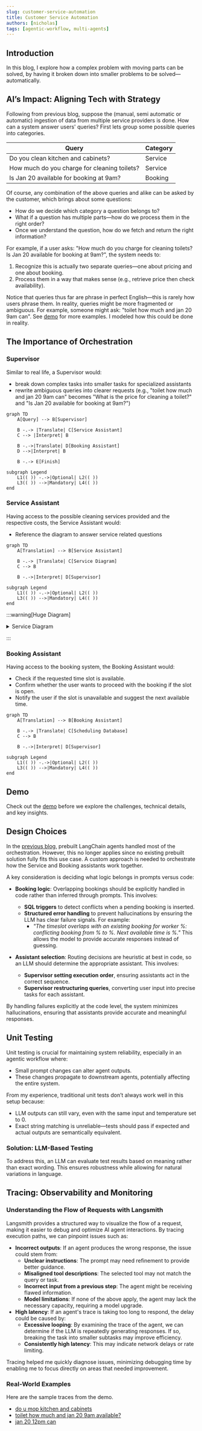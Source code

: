 ```yaml
---
slug: customer-service-automation
title: Customer Service Automation
authors: [nicholas]
tags: [agentic-workflow, multi-agents]
---
```



## Introduction

In this blog, I explore how a complex problem with moving parts can be solved, by having it broken down into smaller problems to be solved—automatically.

## AI’s Impact: Aligning Tech with Strategy

Following from previous blog, suppose the (manual, semi automatic or automatic) ingestion of data from multiple service providers is done. How can a system answer users' queries? First lets group some possible queries into categories.

| Query | Category |
|-------------------------------|------------------|
| Do you clean kitchen and cabinets? | Service |
| How much do you charge for cleaning toilets? | Service |
| Is Jan 20 available for booking at 9am? | Booking |

Of course, any combination of the above queries and alike can be asked by the customer, which brings about some questions:

- How do we decide which category a question belongs to?
- What if a question has multiple parts—how do we process them in the right order?
- Once we understand the question, how do we fetch and return the right information?

For example, if a user asks: "How much do you charge for cleaning toilets? Is Jan 20 available for booking at 9am?", the system needs to:
1. Recognize this is actually two separate queries—one about pricing and one about booking.
2. Process them in a way that makes sense (e.g., retrieve price then check availability).

Notice that queries thus far are phrase in perfect English—this is rarely how users phrase them. In reality, queries might be more fragmented or ambiguous. For example, someone might ask: "toilet how much and jan 20 9am can". See [demo](#demo) for more examples. I modeled how this could be done in reality.

## The Importance of Orchestration

### Supervisor

Similar to real life, a Supervisor would:

- break down complex tasks into smaller tasks for specialized assistants
- rewrite ambiguous queries into clearer requests (e.g., "toilet how much and jan 20 9am can" becomes "What is the price for cleaning a toilet?" and "Is Jan 20 available for booking at 9am?")

```mermaid
graph TD
    A[Query] --> B[Supervisor]

    B -.-> |Translate| C[Service Assistant]
    C --> |Interpret| B

    B -.->|Translate| D[Booking Assistant]
    D -->|Interpret| B

    B -.-> E[Finish]

subgraph Legend
    L1(( )) -.->|Optional| L2(( ))
    L3(( )) -->|Mandatory| L4(( ))
end
```

### Service Assistant

Having access to the possible cleaning services provided and the respective costs, the Service Assistant would:

- Reference the diagram to answer service related questions

```mermaid
graph TD
    A[Translation] --> B[Service Assistant]

    B -.-> |Translate| C[Service Diagram]
    C --> B

    B -.->|Interpret| D[Supervisor]

subgraph Legend
    L1(( )) -.->|Optional| L2(( ))
    L3(( )) -->|Mandatory| L4(( ))
end
```


:::warning[Huge Diagram]

<details>

  <summary>Service Diagram</summary>

```mermaid
flowchart LR
    A[Living Area & Bedroom Cleaning] --> B[Tasks]
    B -->|Dusting| C[Dust from top to bottom - $20]
    B -->|Dusting| D[Dust light fixtures and fans - $15]
    B -->|Dusting| E[Dust baseboards - $10]
    B -->|Blinds & Window Sills| F[Wipe blinds and window sills - $15]
    B -->|Vacuuming| G[Vacuum all floors - $25]
    B -->|Mopping| H[Mop hard surface flooring - $20]
    B -->|Trash| I[Empty trash bins - $10]
    B -->|Mirrors| J[Clean all mirrors - $15]
    B -->|Furniture| K[Clean furniture and decorative pieces - $30]
    B -->|Smudges| L[Remove all fingerprints and smudges - $10]
    B -->|Beds| M[Make beds - $20]
    B -->|Electronics| N[Dust electronics, lamps and lampshades - $20]
    B -->|Sanitize| O[Sanitize all remote controls and gaming equipment - $15]
    B -->|Tidy| P[Tidy electronic cables - $10]
    B -->|Tidy| Q[Tidy dressers - $15]
    B -->|Sanitize| R[Wipe and sanitise door knobs - $5]
    B -->|Sanitize| S[Wipe and sanitise light switches - $5]
    B -->|Recycling| T[Place recyclable items aside for public Recycling Bin - $5]

    A --> U[Kitchen Cleaning]
    U --> V[Tasks]
    V -->|Dusting| W[Dust from top to bottom - $20]
    V -->|Cleaning| X[Clean light fixtures and fans - $15]
    V -->|Sink & Countertop| Y[Clean sinks and counters - $25]
    V -->|Faucets & Drains| Z[Clean faucets and drains, remove any debris that could clog the drain - $20]
    V -->|Backsplash| AA[Wipe backsplash, remove grease and grime - $20]
    V -->|Cabinets| AB[Wipe all cabinets exterior - $15]
    V -->|Vacuum & Mop| AC[Vacuum and mop floors - $25]
    V -->|Stovetop & Hood| AD[Wipe stovetop and hood - $15]
    V -->|Appliance Cleaning| AE[Clean appliances exterior - $20]
    V -->|Fridge Cleaning| AF[Clean fridge exterior - $20]
    V -->|Trash| AG[Empty trash bins - $10]
    V -->|Recycling| AH[Place recyclable items aside for public Recycling Bin - $5]
    V -->|Blinds & Sills| AI[Wipe blinds and window sills - $15]
    V -->|Sanitize| AJ[Wipe and sanitise door knobs - $5]
    V -->|Sanitize| AK[Wipe and sanitise light switches - $5]

    A --> BATHROOM
    BATHROOM --> C[Tasks]
    C -->|Dusting| AL[Dust from top to bottom - $20]
    C -->|Light Fixtures| AM[Wipe light fixtures - $15]
    C -->|Blinds & Sills| AN[Wipe blinds and window sills - $15]
    C -->|Sink & Countertop| AO[Clean sink and countertops - $25]
    C -->|Mirrors| AP[Clean mirrors - $15]
    C -->|Faucets & Drains| AQ[Clean faucets and drains, remove any debris that could clog the drain - $20]
    C -->|Toilet| AR[Scrub toilet - $30]
    C -->|Floors| AS[Mop floors, scrub tiles if needed - $25]
    C -->|Shower| AT[Clean shower stall - $40]
    C -->|Bathtub| AU[Clean bathtub - $35]
    C -->|Shower Racks| AV[Wash shower racks - $10]
    C -->|Towels| AW[Fold and hang towels - $10]
    C -->|Fragrance| AX[Freshen toilets with fragrance - $5]
    C -->|Trash| AY[Empty trash bins - $10]
    C -->|Sanitize| AZ[Wipe and sanitise door knobs - $5]
    C -->|Sanitize| BA[Wipe and sanitise light switches - $5]
    C -->|Recycling| BB[Place recyclable items aside for public Recycling Bin - $5]
```

</details>

:::

### Booking Assistant

Having access to the booking system, the Booking Assistant would:

- Check if the requested time slot is available.
- Confirm whether the user wants to proceed with the booking if the slot is open.
- Notify the user if the slot is unavailable and suggest the next available time.

```mermaid
graph TD
    A[Translation] --> B[Booking Assistant]

    B -.-> |Translate| C[Scheduling Database]
    C --> B

    B -.->|Interpret| D[Supervisor]

subgraph Legend
    L1(( )) -.->|Optional| L2(( ))
    L3(( )) -->|Mandatory| L4(( ))
end
```

## Demo

Check out the [demo](/use-cases/customer-service-automation/ui) before we explore the challenges, technical details, and key insights.

<ReactPlayer playing controls url='/vid/agentic-rag/customer-service-automation.MOV' />

## Design Choices

In the [previous blog](/blog/etl-automation), prebuilt LangChain agents handled most of the orchestration. However, this no longer applies since no existing prebuilt solution fully fits this use case. A custom approach is needed to orchestrate how the Service and Booking assistants work together.

A key consideration is deciding what logic belongs in prompts versus code:

- **Booking logic**: Overlapping bookings should be explicitly handled in code rather than inferred through prompts. This involves:
  - **SQL triggers** to detect conflicts when a pending booking is inserted.
  - **Structured error handling** to prevent hallucinations by ensuring the LLM has clear failure signals. For example:
    - *"The timeslot overlaps with an existing booking for worker %: conflicting booking from % to %. Next available time is %."* This allows the model to provide accurate responses instead of guessing.

- **Assistant selection**: Routing decisions are heuristic at best in code, so an LLM should determine the appropriate assistant. This involves:
  - **Supervisor setting execution order**, ensuring assistants act in the correct sequence.
  - **Supervisor restructuring queries**, converting user input into precise tasks for each assistant.

By handling failures explicitly at the code level, the system minimizes hallucinations, ensuring that assistants provide accurate and meaningful responses.

## Unit Testing

Unit testing is crucial for maintaining system reliability, especially in an agentic workflow where:

- Small prompt changes can alter agent outputs.
- These changes propagate to downstream agents, potentially affecting the entire system.

From my experience, traditional unit tests don’t always work well in this setup because:

- LLM outputs can still vary, even with the same input and temperature set to 0.
- Exact string matching is unreliable—tests should pass if expected and actual outputs are semantically equivalent.

### Solution: LLM-Based Testing

To address this, an LLM can evaluate test results based on meaning rather than exact wording. This ensures robustness while allowing for natural variations in language.

## Tracing: Observability and Monitoring

### Understanding the Flow of Requests with Langsmith

Langsmith provides a structured way to visualize the flow of a request, making it easier to debug and optimize AI agent interactions. By tracing execution paths, we can pinpoint issues such as:

- **Incorrect outputs**: If an agent produces the wrong response, the issue could stem from:
  - **Unclear instructions**: The prompt may need refinement to provide better guidance.
  - **Misaligned tool descriptions**: The selected tool may not match the query or task.
  - **Incorrect input from a previous step**: The agent might be receiving flawed information.
  - **Model limitations**: If none of the above apply, the agent may lack the necessary capacity, requiring a model upgrade.
- **High latency**: If an agent's trace is taking too long to respond, the delay could be caused by:
  - **Excessive looping**: By examining the trace of the agent, we can determine if the LLM is repeatedly generating responses. If so, breaking the task into smaller subtasks may improve efficiency.
  - **Consistently high latency**: This may indicate network delays or rate limiting.

Tracing helped me quickly diagnose issues, minimizing debugging time by enabling me to focus directly on areas that needed improvement.

### Real-World Examples

Here are the sample traces from the demo.

- [do u mop kitchen and cabinets](https://smith.langchain.com/public/7e8dd233-a875-48ec-a26c-6d5abab0d81e/r)
- [toilet how much and jan 20 9am available?](https://smith.langchain.com/public/b5221550-842c-4814-bbd1-952aeef47497/r)
- [jan 20 12pm can](https://smith.langchain.com/public/1b413373-1d00-4985-8c98-1d5f456c967f/r)
